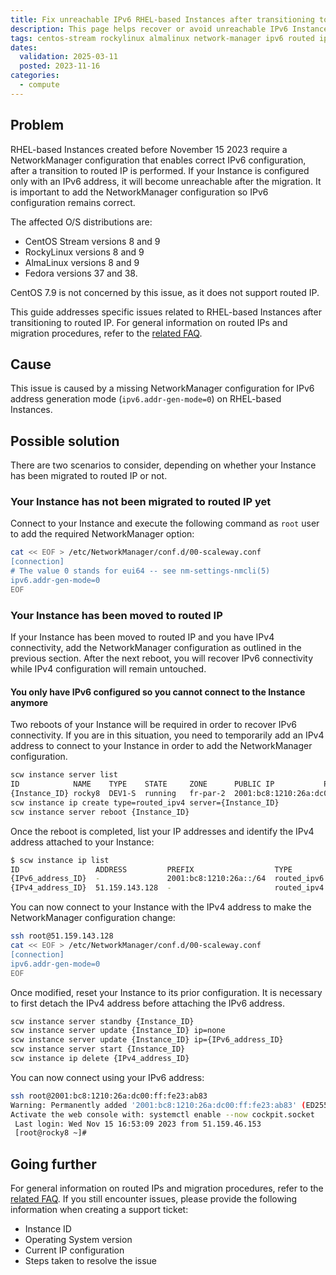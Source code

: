 ```yaml
---
title: Fix unreachable IPv6 RHEL-based Instances after transitioning to routed IP
description: This page helps recover or avoid unreachable IPv6 Instances after transitioning to routed IP
tags: centos-stream rockylinux almalinux network-manager ipv6 routed ip
dates:
  validation: 2025-03-11
  posted: 2023-11-16
categories:
  - compute
---
```


## Problem

RHEL-based Instances created before November 15 2023 require a NetworkManager configuration that enables correct IPv6 configuration, after a transition to routed IP is performed. If your Instance is configured only with an IPv6 address, it will become unreachable after the migration. It is important to add the NetworkManager configuration so IPv6 configuration remains correct. 

The affected O/S distributions are:

- CentOS Stream versions 8 and 9
- RockyLinux versions 8 and 9
- AlmaLinux versions 8 and 9
- Fedora versions 37 and 38.

<Message type="note">
  CentOS 7.9 is not concerned by this issue, as it does not support routed IP.
</Message>

This guide addresses specific issues related to RHEL-based Instances after transitioning to routed IP.
For general information on routed IPs and migration procedures, refer to the [related FAQ](/instances/faq/#are-there-any-limitations-on-ip-autoconfiguration-with-the-routed-ip-feature).

## Cause

This issue is caused by a missing NetworkManager configuration for IPv6 address generation mode (`ipv6.addr-gen-mode=0`) on RHEL-based Instances.

## Possible solution

There are two scenarios to consider, depending on whether your Instance has been migrated to routed IP or not.

### Your Instance has not been migrated to routed IP yet

Connect to your Instance and execute the following command as `root` user to add the required NetworkManager option:
```bash
cat << EOF > /etc/NetworkManager/conf.d/00-scaleway.conf
[connection]
# The value 0 stands for eui64 -- see nm-settings-nmcli(5)
ipv6.addr-gen-mode=0
EOF
```
### Your Instance has been moved to routed IP

If your Instance has been moved to routed IP and you have IPv4 connectivity, add the NetworkManager configuration as outlined in the previous section. After the next reboot, you will recover IPv6 connectivity while IPv4 configuration will remain untouched.  

#### You only have IPv6 configured so you cannot connect to the Instance anymore

Two reboots of your Instance will be required in order to recover IPv6 connectivity. If you are in this situation, you need to temporarily add an IPv4 address to connect to your Instance in order to add the NetworkManager configuration.

```bash
scw instance server list
ID            NAME    TYPE    STATE     ZONE      PUBLIC IP           PRIVATE IP  TAGS  IMAGE NAME          ROUTED
{Instance_ID} rocky8  DEV1-S  running   fr-par-2  2001:bc8:1210:26a:dc00:ff:fe23:ab83  - [] RockyLinux 8     true
scw instance ip create type=routed_ipv4 server={Instance_ID}
scw instance server reboot {Instance_ID}
```
Once the reboot is completed, list your IP addresses and identify the IPv4 address attached to your Instance:

```bash
$ scw instance ip list
ID                 ADDRESS         PREFIX                  TYPE         REVERSE  PROJECT       SERVER ID     SERVER NAME  TAGS  ZONE
{IPv6_address_ID}  -               2001:bc8:1210:26a::/64  routed_ipv6  -        {project id}  {project id}  rocky8       []    fr-par-2
{IPv4_address_ID}  51.159.143.128  -                       routed_ipv4  -        {project id}  {project id}  rocky8       []    fr-par-2
```
You can now connect to your Instance with the IPv4 address to make the NetworkManager configuration change:

```bash
ssh root@51.159.143.128
cat << EOF > /etc/NetworkManager/conf.d/00-scaleway.conf
[connection]
ipv6.addr-gen-mode=0
EOF
```

Once modified, reset your Instance to its prior configuration. It is necessary to first detach the IPv4 address before attaching the IPv6 address.

```bash
scw instance server standby {Instance_ID}
scw instance server update {Instance_ID} ip=none
scw instance server update {Instance_ID} ip={IPv6_address_ID}
scw instance server start {Instance_ID}
scw instance ip delete {IPv4_address_ID}
```

You can now connect using your IPv6 address:

```bash
ssh root@2001:bc8:1210:26a:dc00:ff:fe23:ab83
Warning: Permanently added '2001:bc8:1210:26a:dc00:ff:fe23:ab83' (ED25519) to the list of known hosts.
Activate the web console with: systemctl enable --now cockpit.socket
 Last login: Wed Nov 15 16:53:09 2023 from 51.159.46.153
 [root@rocky8 ~]#
```

## Going further
For general information on routed IPs and migration procedures, refer to the [related FAQ](/instances/faq/#are-there-any-limitations-on-ip-autoconfiguration-with-the-routed-ip-feature). If you still encounter issues, please provide the following information when creating a support ticket:
- Instance ID
- Operating System version
- Current IP configuration
- Steps taken to resolve the issue
